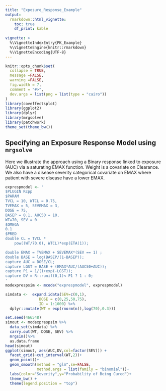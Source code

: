 ```yaml
---
title: "Exposure_Response_Example"
output: 
  rmarkdown::html_vignette:
    toc: true
    df_print: kable
    
vignette: >
  %\VignetteIndexEntry{PK_Example}
  %\VignetteEngine{knitr::rmarkdown}
  %\VignetteEncoding{UTF-8}
---
```


```r
knitr::opts_chunk$set(
  collapse = TRUE,
  message =FALSE,
  warning =FALSE,
  fig.width = 7,
  comment = "#>",
  dev.args = list(png = list(type = "cairo"))
)
library(coveffectsplot)
library(ggplot2)
library(dplyr)
library(mrgsolve)
library(patchwork)
theme_set(theme_bw())
```
## Specifying an Exposure Response Model using `mrgsolve`
Here we illustrate the approach using a Binary response linked to exposure (AUC) via a saturating EMAX function. Weight is a covariate on Clearance. We also have a disease severity categorical  covariate on EMAX where patient with severe disease have a lower EMAX.

```r
exprespmodel <- '
$PLUGIN Rcpp
$PARAM
TVCL = 10, WTCL = 0.75,
TVEMAX = 5, SEVEMAX = 3,
DOSE = 75,
BASEP = 0.1, AUC50 = 10,
WT=70, SEV = 0
$OMEGA
0.1 
$PRED
double CL = TVCL *
    pow((WT/70.0), WTCL)*exp(ETA(1)); 

double EMAX = TVEMAX + SEVEMAX*(SEV == 1) ; 
double BASE = log(BASEP/(1-BASEP));
capture AUC = DOSE/CL;
capture LGST = BASE + (EMAX*AUC/(AUC50+AUC));
capture P1 = 1/(1+exp(-LGST));
capture DV = R::runif(0,1)< P1 ? 1 : 0;
'
modexprespsim <- mcode("exprespmodel", exprespmodel)

simdata <-  expand.idata(SEV=c(0,1),
               DOSE = c(0,25,50,75),
               ID = 1:1000) %>% 
  dplyr::mutate(WT = exp(rnorm(n(),log(70),0.3)))

set.seed(466548)
simout <- modexprespsim %>%
  data_set(simdata) %>%
  carry.out(WT, DOSE, SEV) %>%
  mrgsim()%>%
  as.data.frame
head(simout)
ggplot(simout, aes(AUC,DV,col=factor(SEV))) +
  facet_grid(~cut_interval(WT,2))+
  geom_point()+
  geom_smooth(method = "glm",se=FALSE,
              method.args = list(family = "binomial"))+
  labs(color="Severity",y="Probability of Being Cured")+
  theme_bw() + 
  theme(legend.position = "top")

```